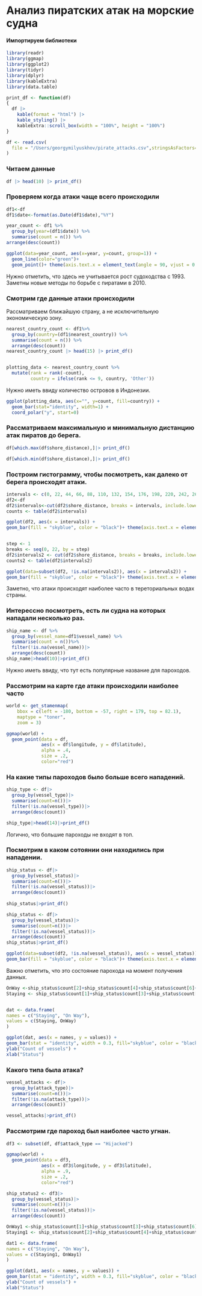 # Анализ пиратских атак на морские судна

#### Импортируем библиотеки

```r
library(readr)
library(ggmap)
library(ggplot2)
library(tidyr)
library(dplyr)
library(kableExtra)
library(data.table)

```

```r
print_df <- function(df)
{
  df |>
    kable(format = "html") |>
    kable_styling() |>
    kableExtra::scroll_box(width = "100%", height = "100%")
}
```

```r
df <- read.csv(
  file = "/Users/georgymilyuskhov/pirate_attacks.csv",stringsAsFactors=FALSE,fileEncoding="latin1"
)
```

### Читаем данные

```r
df |> head(10) |> print_df()
```

### Проверяем когда атаки чаще всего происходили

```r
df1<-df
df1$date<-format(as.Date(df1$date),"%Y")
```

```r
year_count <- df1 %>%
  group_by(year=(df1$date)) %>%
  summarise(count = n()) %>% 
arrange(desc(count))
```

```r
ggplot(data=year_count, aes(x=year, y=count, group=1)) +
  geom_line(color="green")+
  geom_point()+ theme(axis.text.x = element_text(angle = 90, vjust = 0.5, size = 9))
```

Нужно отметить, что здесь не учитывается рост судоходства с 1993. Заметны новые методы по борьбе с пиратами в 2010.

### Смотрим где данные атаки происходили

Рассматриваем ближайшую страну, а не исключительную экономическую зону.

```r
nearest_country_count <- df1%>%
  group_by(country=(df1$nearest_country)) %>%
  summarise(count = n()) %>% 
  arrange(desc(count))
nearest_country_count |> head(15) |> print_df()


plotting_data <- nearest_country_count %>% 
  mutate(rank = rank(-count), 
         country = ifelse(rank <= 9, country, 'Other'))
```

Нужно иметь ввиду количество островов в Индонезии.

```r
ggplot(plotting_data, aes(x="", y=count, fill=country)) +
  geom_bar(stat="identity", width=1) +
  coord_polar("y", start=0)
```

### Рассматриваем максимальную и минимальную дистанцию атак пиратов до берега.

```r
df[which.max(df$shore_distance),]|> print_df()
```

```r
df[which.min(df$shore_distance),]|> print_df()
```

### Построим гистограмму, чтобы посмотреть, как далеко от берега происходят атаки.

```r
intervals <- c(0, 22, 44, 66, 88, 110, 132, 154, 176, 198, 220, 242, 264, 286, 308, 330, 352, 374, 396, 418, 440, 462, 484, 506, 528, 550, 572, 594, 616, 638, 1025)
df2<-df
df2$intervals<-cut(df2$shore_distance, breaks = intervals, include.lowest = TRUE, right = FALSE)
counts <- table(df2$intervals)

ggplot(df2, aes(x = intervals)) +
geom_bar(fill = "skyblue", color = "black")+ theme(axis.text.x = element_text(angle = 90, vjust = 0.5, size = 9))


step <- 1
breaks <- seq(0, 22, by = step)
df2$intervals2 <- cut(df2$shore_distance, breaks = breaks, include.lowest = TRUE, right = FALSE)
counts2 <- table(df2$intervals2)

ggplot(data=subset(df2, !is.na(intervals2)), aes(x = intervals2)) +
geom_bar(fill = "skyblue", color = "black")+ theme(axis.text.x = element_text(angle = 90, vjust = 0.5, size = 9))

```

Заметно, что атаки происходят наиболее часто в тереториальных водах страны.

### Интерессно посмотреть, есть ли судна на которых нападали несколько раз.

```r
ship_name <- df %>%
  group_by(vessel_name=df1$vessel_name) %>%
  summarise(count = n())%>%
  filter(!is.na(vessel_name))|>
  arrange(desc(count))
ship_name|>head(10)|>print_df()
```

Нужно иметь ввиду, что тут есть популярные название для пароходов.

### Рассмотрим на карте где атаки происходили наиболее часто

```r
world <- get_stamenmap(
    bbox = c(left = -180, bottom = -57, right = 179, top = 82.1), 
    maptype = "toner",
    zoom = 3)
```

```r
ggmap(world) + 
  geom_point(data = df, 
             aes(x = df$longitude, y = df$latitude), 
             alpha = .4, 
             size = .2, 
             color="red")
```

### На какие типы пароходов было больше всего нападений.

```r
ship_type <- df|>
  group_by(vessel_type)|>
  summarise(count=n())|>
  filter(!is.na(vessel_type))|>
  arrange(desc(count))

ship_type|>head(14)|>print_df()
```

Логично, что большие пароходы не входят в топ.

### Посмотрим в каком сотоянии они находились при нападении.

```r
ship_status <- df|>
  group_by(vessel_status)|>
  summarise(count=n())|>
  filter(!is.na(vessel_status))|>
  arrange(desc(count))
  
ship_status|>print_df()
```

```r
ship_status <- df|>
  group_by(vessel_status)|>
  summarise(count=n())|>
  filter(!is.na(vessel_status))|>
  arrange(desc(count))
ship_status|>print_df()

ggplot(data=subset(df2, !is.na(vessel_status)), aes(x = vessel_status)) +
geom_bar(fill = "skyblue", color = "black")+ theme(axis.text.x = element_text(angle = 90, vjust = 0.5, size = 9))
```

Важно отметить, что это состояние парохода на момент получения данных.

```r
OnWay <-ship_status$count[2]+ship_status$count[4]+ship_status$count[6]+ship_status$count[10]
Staying <- ship_status$count[1]+ship_status$count[3]+ship_status$count[5]+ship_status$count[7]+ship_status$count[8]+ship_status$count[9]+ship_status$count[11]+ship_status$count[12]


dat <- data.frame(
names = c("Staying", "On Way"),
values = c(Staying, OnWay)
)

ggplot(dat, aes(x = names, y = values)) +
geom_bar(stat = "identity", width = 0.3, fill="skyblue", color = "black") +
ylab("Count of vessels") +
xlab("Status")
```

### Какого типа была атака?

```r
vessel_attacks <- df|>
  group_by(attack_type)|>
  summarise(count=n())|>
  filter(!is.na(attack_type))|>
  arrange(desc(count))

vessel_attacks|>print_df()
```

### Рассмотрим где пароход был наиболее часто угнан.

```r
df3 <- subset(df, df$attack_type == "Hijacked")
```

```r
ggmap(world) + 
  geom_point(data = df3, 
             aes(x = df3$longitude, y = df3$latitude), 
             alpha = .9, 
             size = .2, 
             color="red")
```

```r
ship_status2 <- df3|>
  group_by(vessel_status)|>
  summarise(count=n())|>
  filter(!is.na(vessel_status))|>
  arrange(desc(count))

OnWay1 <-ship_status$count[1]+ship_status$count[3]+ship_status$count[6]
Staying1 <- ship_status$count[2]+ship_status$count[4]+ship_status$count[5]+ship_status$count[7]

dat1 <- data.frame(
names = c("Staying", "On Way"),
values = c(Staying1, OnWay1)
)

ggplot(dat1, aes(x = names, y = values)) +
geom_bar(stat = "identity", width = 0.3, fill="skyblue", color = "black") +
ylab("Count of vessels") +
xlab("Status")

```
